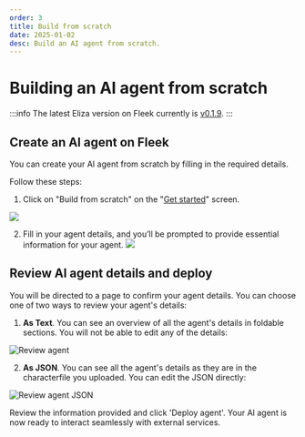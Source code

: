 ```yaml
---
order: 3
title: Build from scratch
date: 2025-01-02
desc: Build an AI agent from scratch.
---
```


# Building an AI agent from scratch

:::info
The latest Eliza version on Fleek currently is [v0.1.9](https://elizaos.github.io/eliza/docs/changelog/).
:::

## Create an AI agent on Fleek

You can create your AI agent from scratch by filling in the required details.

Follow these steps:

1. Click on "Build from scratch" on the "[Get started](http://fleek.xyz/eliza/)" screen.

![](./b-build.png)

2. Fill in your agent details, and you’ll be prompted to provide essential information for your agent.
   ![](./build.png)

## Review AI agent details and deploy

You will be directed to a page to confirm your agent details. You can choose one of two ways to review your agent's details:

1. **As Text**. You can see an overview of all the agent's details in foldable sections. You will not be able to edit any of the details:

![Review agent](./review-agent.png)

2. **As JSON**. You can see all the agent's details as they are in the characterfile you uploaded. You can edit the JSON directly:

![Review agent JSON](./review-json.png)

Review the information provided and click 'Deploy agent'. Your AI agent is now ready to interact seamlessly with external services.
